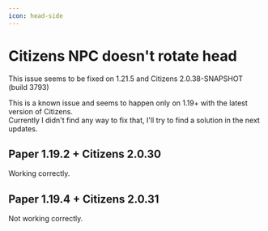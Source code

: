 ```yaml
---
icon: head-side
---
```


# Citizens NPC doesn't rotate head


<Note>
This issue seems to be fixed on 1.21.5 and Citizens 2.0.38-SNAPSHOT (build 3793)
</Note>


This is a known issue and seems to happen only on 1.19+ with the latest version of Citizens.\
Currently I didn't find any way to fix that, I'll try to find a solution in the next updates.

## Paper 1.19.2 + Citizens 2.0.30

Working correctly.


<Card title="YE VU8bw6mA" icon="link" href="https://youtu.be/YE-VU8bw6mA" horizontal></Card>


## Paper 1.19.4 + Citizens 2.0.31

Not working correctly.


<Card title="Q7LJ7IuR8Y8" icon="link" href="https://youtu.be/Q7LJ7IuR8Y8" horizontal></Card>

